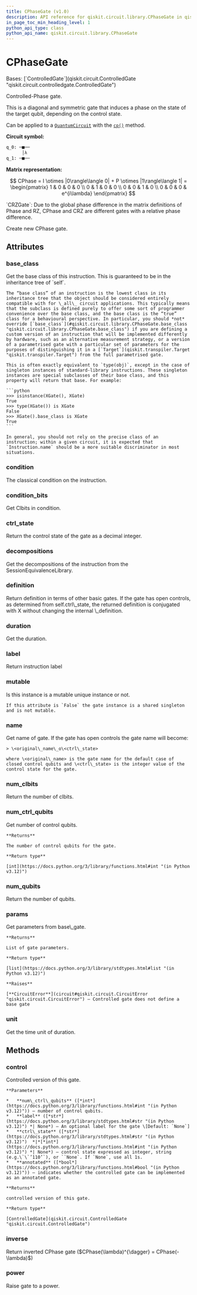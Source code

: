 ```yaml
---
title: CPhaseGate (v1.0)
description: API reference for qiskit.circuit.library.CPhaseGate in qiskit v1.0
in_page_toc_min_heading_level: 1
python_api_type: class
python_api_name: qiskit.circuit.library.CPhaseGate
---
```


# CPhaseGate

<Class id="qiskit.circuit.library.CPhaseGate" isDedicatedPage={true} github="https://github.com/Qiskit/qiskit/tree/stable/1.0/qiskit/circuit/library/standard_gates/p.py#L159-L300" signature="qiskit.circuit.library.CPhaseGate(theta, label=None, ctrl_state=None, *, duration=None, unit='dt', _base_label=None)" modifiers="class">
  Bases: [`ControlledGate`](qiskit.circuit.ControlledGate "qiskit.circuit.controlledgate.ControlledGate")

  Controlled-Phase gate.

  This is a diagonal and symmetric gate that induces a phase on the state of the target qubit, depending on the control state.

  Can be applied to a [`QuantumCircuit`](qiskit.circuit.QuantumCircuit "qiskit.circuit.QuantumCircuit") with the [`cp()`](qiskit.circuit.QuantumCircuit#cp "qiskit.circuit.QuantumCircuit.cp") method.

  **Circuit symbol:**

  ```python
  q_0: ─■──
        │λ
  q_1: ─■──
  ```

  **Matrix representation:**

$$
CPhase =
I \otimes |0\rangle\langle 0| + P \otimes |1\rangle\langle 1| =
\begin{pmatrix}
1 & 0 & 0 & 0 \\
0 & 1 & 0 & 0 \\
0 & 0 & 1 & 0 \\
0 & 0 & 0 & e^{i\lambda}
\end{pmatrix}
$$

  <Admonition title="See also" type="note">
    `CRZGate`: Due to the global phase difference in the matrix definitions of Phase and RZ, CPhase and CRZ are different gates with a relative phase difference.
  </Admonition>

  Create new CPhase gate.

  ## Attributes

  ### base\_class

  <Attribute id="qiskit.circuit.library.CPhaseGate.base_class">
    Get the base class of this instruction. This is guaranteed to be in the inheritance tree of `self`.

    The “base class” of an instruction is the lowest class in its inheritance tree that the object should be considered entirely compatible with for \_all\_ circuit applications. This typically means that the subclass is defined purely to offer some sort of programmer convenience over the base class, and the base class is the “true” class for a behavioural perspective. In particular, you should *not* override [`base_class`](#qiskit.circuit.library.CPhaseGate.base_class "qiskit.circuit.library.CPhaseGate.base_class") if you are defining a custom version of an instruction that will be implemented differently by hardware, such as an alternative measurement strategy, or a version of a parametrised gate with a particular set of parameters for the purposes of distinguishing it in a [`Target`](qiskit.transpiler.Target "qiskit.transpiler.Target") from the full parametrised gate.

    This is often exactly equivalent to `type(obj)`, except in the case of singleton instances of standard-library instructions. These singleton instances are special subclasses of their base class, and this property will return that base. For example:

    ```python
    >>> isinstance(XGate(), XGate)
    True
    >>> type(XGate()) is XGate
    False
    >>> XGate().base_class is XGate
    True
    ```

    In general, you should not rely on the precise class of an instruction; within a given circuit, it is expected that `Instruction.name` should be a more suitable discriminator in most situations.
  </Attribute>

  ### condition

  <Attribute id="qiskit.circuit.library.CPhaseGate.condition">
    The classical condition on the instruction.
  </Attribute>

  ### condition\_bits

  <Attribute id="qiskit.circuit.library.CPhaseGate.condition_bits">
    Get Clbits in condition.
  </Attribute>

  ### ctrl\_state

  <Attribute id="qiskit.circuit.library.CPhaseGate.ctrl_state">
    Return the control state of the gate as a decimal integer.
  </Attribute>

  ### decompositions

  <Attribute id="qiskit.circuit.library.CPhaseGate.decompositions">
    Get the decompositions of the instruction from the SessionEquivalenceLibrary.
  </Attribute>

  ### definition

  <Attribute id="qiskit.circuit.library.CPhaseGate.definition">
    Return definition in terms of other basic gates. If the gate has open controls, as determined from self.ctrl\_state, the returned definition is conjugated with X without changing the internal \_definition.
  </Attribute>

  ### duration

  <Attribute id="qiskit.circuit.library.CPhaseGate.duration">
    Get the duration.
  </Attribute>

  ### label

  <Attribute id="qiskit.circuit.library.CPhaseGate.label">
    Return instruction label
  </Attribute>

  ### mutable

  <Attribute id="qiskit.circuit.library.CPhaseGate.mutable">
    Is this instance is a mutable unique instance or not.

    If this attribute is `False` the gate instance is a shared singleton and is not mutable.
  </Attribute>

  ### name

  <Attribute id="qiskit.circuit.library.CPhaseGate.name">
    Get name of gate. If the gate has open controls the gate name will become:

    > \<original\_name\_o\<ctrl\_state>

    where \<original\_name> is the gate name for the default case of closed control qubits and \<ctrl\_state> is the integer value of the control state for the gate.
  </Attribute>

  ### num\_clbits

  <Attribute id="qiskit.circuit.library.CPhaseGate.num_clbits">
    Return the number of clbits.
  </Attribute>

  ### num\_ctrl\_qubits

  <Attribute id="qiskit.circuit.library.CPhaseGate.num_ctrl_qubits">
    Get number of control qubits.

    **Returns**

    The number of control qubits for the gate.

    **Return type**

    [int](https://docs.python.org/3/library/functions.html#int "(in Python v3.12)")
  </Attribute>

  ### num\_qubits

  <Attribute id="qiskit.circuit.library.CPhaseGate.num_qubits">
    Return the number of qubits.
  </Attribute>

  ### params

  <Attribute id="qiskit.circuit.library.CPhaseGate.params">
    Get parameters from base\_gate.

    **Returns**

    List of gate parameters.

    **Return type**

    [list](https://docs.python.org/3/library/stdtypes.html#list "(in Python v3.12)")

    **Raises**

    [**CircuitError**](circuit#qiskit.circuit.CircuitError "qiskit.circuit.CircuitError") – Controlled gate does not define a base gate
  </Attribute>

  ### unit

  <Attribute id="qiskit.circuit.library.CPhaseGate.unit">
    Get the time unit of duration.
  </Attribute>

  ## Methods

  ### control

  <Function id="qiskit.circuit.library.CPhaseGate.control" github="https://github.com/Qiskit/qiskit/tree/stable/1.0/qiskit/circuit/library/standard_gates/p.py#L247-L277" signature="control(num_ctrl_qubits=1, label=None, ctrl_state=None, annotated=False)">
    Controlled version of this gate.

    **Parameters**

    *   **num\_ctrl\_qubits** ([*int*](https://docs.python.org/3/library/functions.html#int "(in Python v3.12)")) – number of control qubits.
    *   **label** ([*str*](https://docs.python.org/3/library/stdtypes.html#str "(in Python v3.12)") *| None*) – An optional label for the gate \[Default: `None`]
    *   **ctrl\_state** ([*str*](https://docs.python.org/3/library/stdtypes.html#str "(in Python v3.12)")  *|*[*int*](https://docs.python.org/3/library/functions.html#int "(in Python v3.12)") *| None*) – control state expressed as integer, string (e.g.\`\`’110’`), or ``None`. If `None`, use all 1s.
    *   **annotated** ([*bool*](https://docs.python.org/3/library/functions.html#bool "(in Python v3.12)")) – indicates whether the controlled gate can be implemented as an annotated gate.

    **Returns**

    controlled version of this gate.

    **Return type**

    [ControlledGate](qiskit.circuit.ControlledGate "qiskit.circuit.ControlledGate")
  </Function>

  ### inverse

  <Function id="qiskit.circuit.library.CPhaseGate.inverse" github="https://github.com/Qiskit/qiskit/tree/stable/1.0/qiskit/circuit/library/standard_gates/p.py#L279-L281" signature="inverse(annotated=False)">
    Return inverted CPhase gate ($CPhase(\lambda)^{\dagger} = CPhase(-\lambda)$)
  </Function>

  ### power

  <Function id="qiskit.circuit.library.CPhaseGate.power" github="https://github.com/Qiskit/qiskit/tree/stable/1.0/qiskit/circuit/library/standard_gates/p.py#L292-L295" signature="power(exponent)">
    Raise gate to a power.
  </Function>
</Class>

